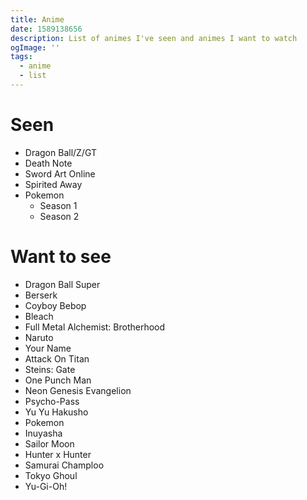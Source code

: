 ```yaml
---
title: Anime
date: 1589138656
description: List of animes I've seen and animes I want to watch
ogImage: ''
tags:
  - anime
  - list
---
```


# Seen

- Dragon Ball/Z/GT
- Death Note
- Sword Art Online
- Spirited Away
- Pokemon
  - Season 1
  - Season 2

# Want to see

- Dragon Ball Super
- Berserk
- Coyboy Bebop
- Bleach
- Full Metal Alchemist: Brotherhood
- Naruto
- Your Name
- Attack On Titan
- Steins: Gate
- One Punch Man
- Neon Genesis Evangelion
- Psycho-Pass
- Yu Yu Hakusho
- Pokemon
- Inuyasha
- Sailor Moon
- Hunter x Hunter
- Samurai Champloo
- Tokyo Ghoul
- Yu-Gi-Oh!
